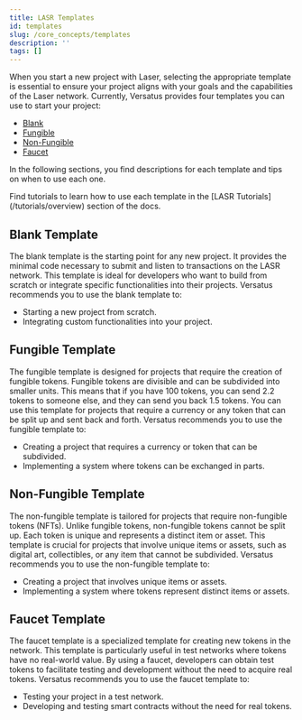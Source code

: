 ```yaml
---
title: LASR Templates
id: templates
slug: /core_concepts/templates
description: ''
tags: []
---
```


When you start a new project with Laser, selecting the appropriate template is essential to ensure your project aligns with your goals and the capabilities of the Laser network. Currently, Versatus provides four templates you can use to start your project:

- [Blank](#blank-template)
- [Fungible](#fungible-template)
- [Non-Fungible](#non-fungible-template)
- [Faucet](#faucet-template)

In the following sections, you find descriptions for each template and tips on when to use each one.

<Callout>
Find tutorials to learn how to use each template in the [LASR Tutorials](/tutorials/overview) section of the docs.
</Callout>

## Blank Template

The blank template is the starting point for any new project. It provides the minimal code necessary to submit and listen to transactions on the LASR network. This template is ideal for developers who want to build from scratch or integrate specific functionalities into their projects. Versatus recommends you to use the blank template to:

- Starting a new project from scratch.
- Integrating custom functionalities into your project.

## Fungible Template

The fungible template is designed for projects that require the creation of fungible tokens. Fungible tokens are divisible and can be subdivided into smaller units. This means that if you have 100 tokens, you can send 2.2 tokens to someone else, and they can send you back 1.5 tokens. You can use this template for projects that require a currency or any token that can be split up and sent back and forth. Versatus recommends you to use the fungible template to:

-  Creating a project that requires a currency or token that can be subdivided.
-  Implementing a system where tokens can be exchanged in parts.

## Non-Fungible Template

The non-fungible template is tailored for projects that require non-fungible tokens (NFTs). Unlike fungible tokens, non-fungible tokens cannot be split up. Each token is unique and represents a distinct item or asset. This template is crucial for projects that involve unique items or assets, such as digital art, collectibles, or any item that cannot be subdivided. Versatus recommends you to use the non-fungible template to:

-  Creating a project that involves unique items or assets.
-  Implementing a system where tokens represent distinct items or assets.

## Faucet Template

The faucet template is a specialized template for creating new tokens in the network. This template is particularly useful in test networks where tokens have no real-world value. By using a faucet, developers can obtain test tokens to facilitate testing and development without the need to acquire real tokens. Versatus recommends you to use the faucet template to:

-  Testing your project in a test network.
-  Developing and testing smart contracts without the need for real tokens.
